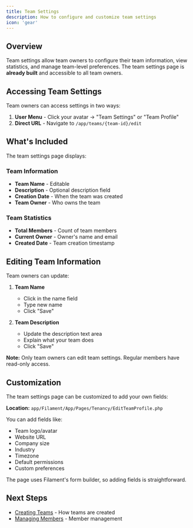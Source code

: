 ```yaml
---
title: Team Settings
description: How to configure and customize team settings
icon: 'gear'
---
```


## Overview

Team settings allow team owners to configure their team information, view statistics, and manage team-level preferences. The team settings page is **already built** and accessible to all team owners.

## Accessing Team Settings

Team owners can access settings in two ways:

1. **User Menu** - Click your avatar → "Team Settings" or "Team Profile"
2. **Direct URL** - Navigate to `/app/teams/{team-id}/edit`

## What's Included

The team settings page displays:

### Team Information
- **Team Name** - Editable
- **Description** - Optional description field
- **Creation Date** - When the team was created
- **Team Owner** - Who owns the team

### Team Statistics
- **Total Members** - Count of team members
- **Current Owner** - Owner's name and email
- **Created Date** - Team creation timestamp

## Editing Team Information

Team owners can update:

1. **Team Name**
   - Click in the name field
   - Type new name
   - Click "Save"

2. **Team Description**
   - Update the description text area
   - Explain what your team does
   - Click "Save"

**Note:** Only team owners can edit team settings. Regular members have read-only access.

## Customization

The team settings page can be customized to add your own fields:

**Location:** `app/Filament/App/Pages/Tenancy/EditTeamProfile.php`

You can add fields like:
- Team logo/avatar
- Website URL
- Company size
- Industry
- Timezone
- Default permissions
- Custom preferences

The page uses Filament's form builder, so adding fields is straightforward.

## Next Steps

- [Creating Teams](/multi-tenancy/teams/creating-teams) - How teams are created
- [Managing Members](/multi-tenancy/teams/managing-members) - Member management
